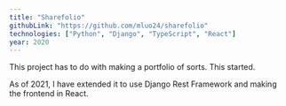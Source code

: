 ```yaml
---
title: "Sharefolio"
githubLink: "https://github.com/mluo24/sharefolio"
technologies: ["Python", "Django", "TypeScript", "React"]
year: 2020
---
```


This project has to do with making a portfolio of sorts. This started.

As of 2021, I have extended it to use Django Rest Framework and making the frontend in React.
